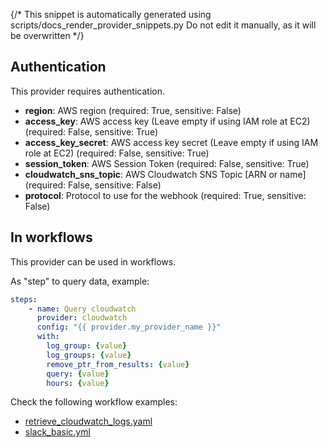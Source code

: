 {/* This snippet is automatically generated using scripts/docs_render_provider_snippets.py 
Do not edit it manually, as it will be overwritten */}

## Authentication
This provider requires authentication.
- **region**: AWS region (required: True, sensitive: False)
- **access_key**: AWS access key (Leave empty if using IAM role at EC2) (required: False, sensitive: True)
- **access_key_secret**: AWS access key secret (Leave empty if using IAM role at EC2) (required: False, sensitive: True)
- **session_token**: AWS Session Token (required: False, sensitive: True)
- **cloudwatch_sns_topic**: AWS Cloudwatch SNS Topic [ARN or name] (required: False, sensitive: False)
- **protocol**: Protocol to use for the webhook (required: True, sensitive: False)


## In workflows

This provider can be used in workflows.


As "step" to query data, example:
```yaml
steps:
    - name: Query cloudwatch
      provider: cloudwatch
      config: "{{ provider.my_provider_name }}"
      with:
        log_group: {value}  
        log_groups: {value}  
        remove_ptr_from_results: {value}  
        query: {value}  
        hours: {value}  
```





Check the following workflow examples:
- [retrieve_cloudwatch_logs.yaml](https://github.com/keephq/keep/blob/main/examples/workflows/retrieve_cloudwatch_logs.yaml)
- [slack_basic.yml](https://github.com/keephq/keep/blob/main/examples/workflows/slack_basic.yml)
